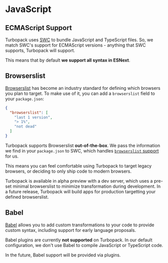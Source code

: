 
# JavaScript

## ECMAScript Support

Turbopack uses [SWC](https://swc.rs) to bundle JavaScript and TypeScript files. So, we match SWC's support for ECMAScript versions - anything that SWC supports, Turbopack will support.

This means that by default **we support all syntax in ESNext**.

## Browserslist

[Browserslist](https://github.com/browserslist/browserslist) has become an industry standard for defining which browsers you plan to target. To make use of it, you can add a `browserslist` field to your `package.json`:

```json filename="package.json"
{
  "browserslist": [
    "last 1 version",
    "> 1%",
    "not dead"
  ]
}
```

Turbopack supports Browserslist **out-of-the-box**. We pass the information we find in your `package.json` to SWC, which handles [`browserslist` support](https://swc.rs/docs/configuration/supported-browsers) for us.

This means you can feel comfortable using Turbopack to target legacy browsers, or deciding to only ship code to modern browsers.

<Callout type="info">
  Turbopack is available in alpha preview with a dev server, which uses a pre-set minimal browserslist to minimize transformation during development. In a future release, Turbopack will build apps for production targetting your defined browserslist.
</Callout>

## Babel

[Babel](https://babel.dev/) allows you to add custom transformations to your code to provide custom syntax, including support for early language proposals.

Babel plugins are currently **not supported** on Turbopack. In our default configuration, we don't use Babel to compile JavaScript or TypeScript code.

In the future, Babel support will be provided via plugins.
